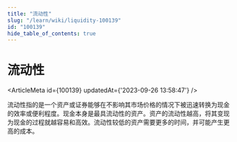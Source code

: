 ```yaml
---
title: "流动性"
slug: "/learn/wiki/liquidity-100139"
id: "100139"
hide_table_of_contents: true
---
```



# 流动性

<ArticleMeta id={100139} updatedAt={'2023-09-26 13:58:47'} />
<div className='border-solid border-b border-t-0 my-4 border-[var(--ifm-color-gray-300)]' />

流动性指的是一个资产或证券能够在不影响其市场价格的情况下被迅速转换为现金的效率或便利程度。现金本身是最具流动性的资产。资产的流动性越高，将其变现为现金的过程就越容易和高效。流动性较低的资产需要更多的时间，并可能产生更高的成本。
